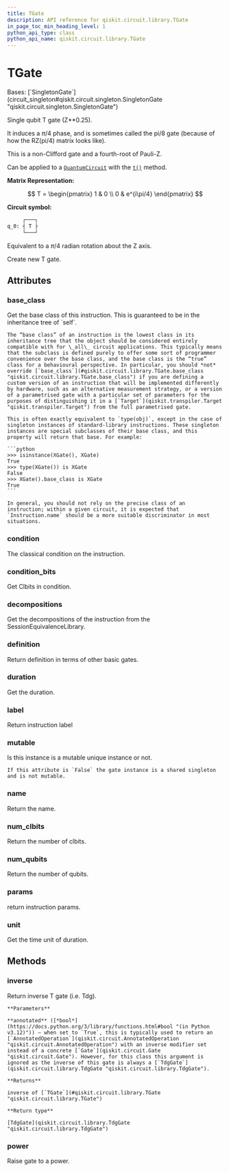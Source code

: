 ```yaml
---
title: TGate
description: API reference for qiskit.circuit.library.TGate
in_page_toc_min_heading_level: 1
python_api_type: class
python_api_name: qiskit.circuit.library.TGate
---
```


# TGate

<Class id="qiskit.circuit.library.TGate" isDedicatedPage={true} github="https://github.com/Qiskit/qiskit/tree/stable/1.0/qiskit/circuit/library/standard_gates/t.py#L26-L100" signature="qiskit.circuit.library.TGate(*args, _force_mutable=False, **kwargs)" modifiers="class">
  Bases: [`SingletonGate`](circuit_singleton#qiskit.circuit.singleton.SingletonGate "qiskit.circuit.singleton.SingletonGate")

  Single qubit T gate (Z\*\*0.25).

  It induces a $\pi/4$ phase, and is sometimes called the pi/8 gate (because of how the RZ(pi/4) matrix looks like).

  This is a non-Clifford gate and a fourth-root of Pauli-Z.

  Can be applied to a [`QuantumCircuit`](qiskit.circuit.QuantumCircuit "qiskit.circuit.QuantumCircuit") with the [`t()`](qiskit.circuit.QuantumCircuit#t "qiskit.circuit.QuantumCircuit.t") method.

  **Matrix Representation:**

$$
T = \begin{pmatrix}
1 & 0 \\
0 & e^{i\pi/4}
\end{pmatrix}
$$

  **Circuit symbol:**

  ```python
       ┌───┐
  q_0: ┤ T ├
       └───┘
  ```

  Equivalent to a $\pi/4$ radian rotation about the Z axis.

  Create new T gate.

  ## Attributes

  ### base\_class

  <Attribute id="qiskit.circuit.library.TGate.base_class">
    Get the base class of this instruction. This is guaranteed to be in the inheritance tree of `self`.

    The “base class” of an instruction is the lowest class in its inheritance tree that the object should be considered entirely compatible with for \_all\_ circuit applications. This typically means that the subclass is defined purely to offer some sort of programmer convenience over the base class, and the base class is the “true” class for a behavioural perspective. In particular, you should *not* override [`base_class`](#qiskit.circuit.library.TGate.base_class "qiskit.circuit.library.TGate.base_class") if you are defining a custom version of an instruction that will be implemented differently by hardware, such as an alternative measurement strategy, or a version of a parametrised gate with a particular set of parameters for the purposes of distinguishing it in a [`Target`](qiskit.transpiler.Target "qiskit.transpiler.Target") from the full parametrised gate.

    This is often exactly equivalent to `type(obj)`, except in the case of singleton instances of standard-library instructions. These singleton instances are special subclasses of their base class, and this property will return that base. For example:

    ```python
    >>> isinstance(XGate(), XGate)
    True
    >>> type(XGate()) is XGate
    False
    >>> XGate().base_class is XGate
    True
    ```

    In general, you should not rely on the precise class of an instruction; within a given circuit, it is expected that `Instruction.name` should be a more suitable discriminator in most situations.
  </Attribute>

  ### condition

  <Attribute id="qiskit.circuit.library.TGate.condition">
    The classical condition on the instruction.
  </Attribute>

  ### condition\_bits

  <Attribute id="qiskit.circuit.library.TGate.condition_bits">
    Get Clbits in condition.
  </Attribute>

  ### decompositions

  <Attribute id="qiskit.circuit.library.TGate.decompositions">
    Get the decompositions of the instruction from the SessionEquivalenceLibrary.
  </Attribute>

  ### definition

  <Attribute id="qiskit.circuit.library.TGate.definition">
    Return definition in terms of other basic gates.
  </Attribute>

  ### duration

  <Attribute id="qiskit.circuit.library.TGate.duration">
    Get the duration.
  </Attribute>

  ### label

  <Attribute id="qiskit.circuit.library.TGate.label">
    Return instruction label
  </Attribute>

  ### mutable

  <Attribute id="qiskit.circuit.library.TGate.mutable">
    Is this instance is a mutable unique instance or not.

    If this attribute is `False` the gate instance is a shared singleton and is not mutable.
  </Attribute>

  ### name

  <Attribute id="qiskit.circuit.library.TGate.name">
    Return the name.
  </Attribute>

  ### num\_clbits

  <Attribute id="qiskit.circuit.library.TGate.num_clbits">
    Return the number of clbits.
  </Attribute>

  ### num\_qubits

  <Attribute id="qiskit.circuit.library.TGate.num_qubits">
    Return the number of qubits.
  </Attribute>

  ### params

  <Attribute id="qiskit.circuit.library.TGate.params">
    return instruction params.
  </Attribute>

  ### unit

  <Attribute id="qiskit.circuit.library.TGate.unit">
    Get the time unit of duration.
  </Attribute>

  ## Methods

  ### inverse

  <Function id="qiskit.circuit.library.TGate.inverse" github="https://github.com/Qiskit/qiskit/tree/stable/1.0/qiskit/circuit/library/standard_gates/t.py#L81-L93" signature="inverse(annotated=False)">
    Return inverse T gate (i.e. Tdg).

    **Parameters**

    **annotated** ([*bool*](https://docs.python.org/3/library/functions.html#bool "(in Python v3.12)")) – when set to `True`, this is typically used to return an [`AnnotatedOperation`](qiskit.circuit.AnnotatedOperation "qiskit.circuit.AnnotatedOperation") with an inverse modifier set instead of a concrete [`Gate`](qiskit.circuit.Gate "qiskit.circuit.Gate"). However, for this class this argument is ignored as the inverse of this gate is always a [`TdgGate`](qiskit.circuit.library.TdgGate "qiskit.circuit.library.TdgGate").

    **Returns**

    inverse of [`TGate`](#qiskit.circuit.library.TGate "qiskit.circuit.library.TGate")

    **Return type**

    [TdgGate](qiskit.circuit.library.TdgGate "qiskit.circuit.library.TdgGate")
  </Function>

  ### power

  <Function id="qiskit.circuit.library.TGate.power" github="https://github.com/Qiskit/qiskit/tree/stable/1.0/qiskit/circuit/library/standard_gates/t.py#L95-L97" signature="power(exponent)">
    Raise gate to a power.
  </Function>
</Class>


